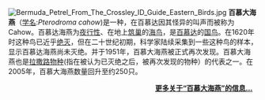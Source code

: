 [[File:Bermuda_Petrel_From_The_Crossley_ID_Guide_Eastern_Birds.jpg|left]]
'''百慕大海燕'''（[[学名|学名]]:''Pterodroma cahow'')是一种{{tsl|en|Gadfly petrel|虻圆尾鹱}}，在百慕达因其怪异的叫声而被称为Cahow。百慕达海燕为[[夜行性|夜行性]]、在地上[[筑巢|筑巢]]的[[海鸟|海鸟]]，是[[百慕达|百慕达]]的[[国鸟|国鸟]]。在1620年时这种鸟已近乎[[绝灭|绝灭]]，但在二十世纪初期，科学家陆续采集到一些这种鸟的样本，显示百慕达海燕尚未灭绝。并于1951年，百慕大海燕被正式再次发现。百慕大海燕也是[[拉撒路物种|拉撒路物种]](指在被认为已灭绝之后，被再次发现的物种）的代表之一。在2005年，百慕大海燕数量回升至约250只。

<div style="text-align:right;margin-right:10px;margin-bottom:4px;">'''[[百慕大海燕|更多关于“百慕大海燕”的信息...]]'''</div>